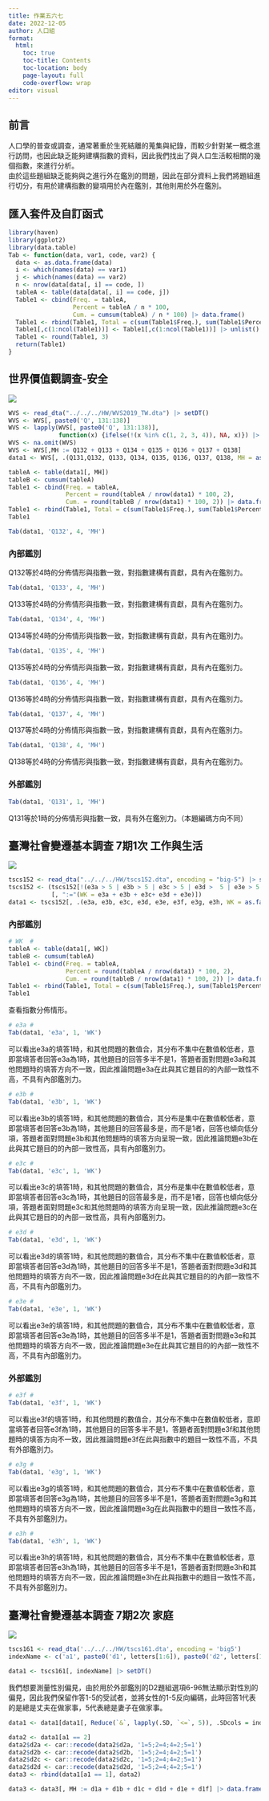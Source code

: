 ```yaml
---
title: 作業五六七
date: 2022-12-05
author: 人口組
format: 
  html: 
    toc: true
    toc-title: Contents
    toc-location: body
    page-layout: full
    code-overflow: wrap
editor: visual
---
```


## 前言

人口學的普查或調查，通常著重於生死結離的蒐集與紀錄，而較少針對某一概念進行訪問，也因此缺乏能夠建構指數的資料，因此我們找出了與人口生活較相關的幾個指數，來進行分析。\
由於這些題組缺乏能夠與之進行外在鑑別的問題，因此在部分資料上我們將題組進行切分，有用於建構指數的變項用於內在鑑別，其他則用於外在鑑別。\

## 匯入套件及自訂函式

```r
library(haven)
library(ggplot2)
library(data.table)
Tab <- function(data, var1, code, var2) {
  data <- as.data.frame(data)
  i <- which(names(data) == var1)
  j <- which(names(data) == var2)
  n <- nrow(data[data[, i] == code, ])
  tableA <- table(data[data[, i] == code, j])
  Table1 <- cbind(Freq. = tableA,
                  Percent = tableA / n * 100,
                  Cum. = cumsum(tableA) / n * 100) |> data.frame()
  Table1 <- rbind(Table1, Total = c(sum(Table1$Freq.), sum(Table1$Percent), ''))
  Table1[,c(1:ncol(Table1))] <- Table1[,c(1:ncol(Table1))] |> unlist() |> as.numeric()
  Table1 <- round(Table1, 3)
  return(Table1)
}
```

## 世界價值觀調查-安全

![](images/index1.png)

```r
WVS <- read_dta("../../../HW/WVS2019_TW.dta") |> setDT()
WVS <- WVS[, paste0('Q', 131:138)]
WVS <- lapply(WVS[, paste0('Q', 131:138)],
              function(x) {ifelse(!(x %in% c(1, 2, 3, 4)), NA, x)}) |> setDT()
WVS <- na.omit(WVS)
WVS <- WVS[,MH := Q132 + Q133 + Q134 + Q135 + Q136 + Q137 + Q138]
data1 <- WVS[, .(Q131,Q132, Q133, Q134, Q135, Q136, Q137, Q138, MH = as.factor(MH))]

tableA <- table(data1[, MH])
tableB <- cumsum(tableA)
Table1 <- cbind(Freq. = tableA,
                Percent = round(tableA / nrow(data1) * 100, 2),
                Cum. = round(tableB / nrow(data1) * 100, 2)) |> data.frame()
Table1 <- rbind(Table1, Total = c(sum(Table1$Freq.), sum(Table1$Percent), ''))
Table1

Tab(data1, 'Q132', 4, 'MH')
```

### 內部鑑別

Q132等於4時的分佈情形與指數一致，對指數建構有貢獻，具有內在鑑別力。

```r
Tab(data1, 'Q133', 4, 'MH')
```

Q133等於4時的分佈情形與指數一致，對指數建構有貢獻，具有內在鑑別力。

```r
Tab(data1, 'Q134', 4, 'MH')
```

Q134等於4時的分佈情形與指數一致，對指數建構有貢獻，具有內在鑑別力。

```r
Tab(data1, 'Q135', 4, 'MH')
```

Q135等於4時的分佈情形與指數一致，對指數建構有貢獻，具有內在鑑別力。

```r
Tab(data1, 'Q136', 4, 'MH')
```

Q136等於4時的分佈情形與指數一致，對指數建構有貢獻，具有內在鑑別力。

```r
Tab(data1, 'Q137', 4, 'MH')
```

Q137等於4時的分佈情形與指數一致，對指數建構有貢獻，具有內在鑑別力。

```r
Tab(data1, 'Q138', 4, 'MH')
```

Q138等於4時的分佈情形與指數一致，對指數建構有貢獻，具有內在鑑別力。

### 外部鑑別

```r
Tab(data1, 'Q131', 1, 'MH')
```

Q131等於1時的分佈情形與指數一致，具有外在鑑別力。（本題編碼方向不同）

## 臺灣社會變遷基本調查 7期1次 工作與生活

![](images/index2.png)

```r
tscs152 <- read_dta("../../../HW/tscs152.dta", encoding = "big-5") |> setDT()
tscs152 <- (tscs152[!(e3a > 5 | e3b > 5 | e3c > 5 | e3d >  5 | e3e > 5 | e3f > 5 | e3g > 5 | e3h > 5), ]
            [, ":="(WK = e3a + e3b + e3c+ e3d + e3e)])
data1 <- tscs152[, .(e3a, e3b, e3c, e3d, e3e, e3f, e3g, e3h, WK = as.factor(WK))]
```

### 內部鑑別

```r
# WK  #
tableA <- table(data1[, WK])
tableB <- cumsum(tableA)
Table1 <- cbind(Freq. = tableA,
                Percent = round(tableA / nrow(data1) * 100, 2),
                Cum. = round(tableB / nrow(data1) * 100, 2)) |> data.frame()
Table1 <- rbind(Table1, Total = c(sum(Table1$Freq.), sum(Table1$Percent), ''))
Table1
```

查看指數分佈情形。

```r
# e3a #
Tab(data1, 'e3a', 1, 'WK')
```

可以看出e3a的填答1時，和其他問題的數值合，其分布不集中在數值較低者，意即當填答者回答e3a為1時，其他題目的回答多半不是1，答題者面對問題e3a和其他問題時的填答方向不一致，因此推論問題e3a在此與其它題目的的內部一致性不高，不具有內部鑑別力。

```r
# e3b #
Tab(data1, 'e3b', 1, 'WK')
```

可以看出e3b的填答1時，和其他問題的數值合，其分布是集中在數值較低者，意即當填答者回答e3b為1時，其他題目的回答最多是，而不是1者，回答也傾向低分項，答題者面對問題e3b和其他問題時的填答方向呈現一致，因此推論問題e3b在此與其它題目的的內部一致性高，具有內部鑑別力。

```r
# e3c #
Tab(data1, 'e3c', 1, 'WK')
```

可以看出e3c的填答1時，和其他問題的數值合，其分布是集中在數值較低者，意即當填答者回答e3c為1時，其他題目的回答最多是，而不是1者，回答也傾向低分項，答題者面對問題e3c和其他問題時的填答方向呈現一致，因此推論問題e3c在此與其它題目的的內部一致性高，具有內部鑑別力。

```r
# e3d #
Tab(data1, 'e3d', 1, 'WK')
```

可以看出e3d的填答1時，和其他問題的數值合，其分布不集中在數值較低者，意即當填答者回答e3d為1時，其他題目的回答多半不是1，答題者面對問題e3d和其他問題時的填答方向不一致，因此推論問題e3d在此與其它題目的的內部一致性不高，不具有內部鑑別力。

```r
# e3e #
Tab(data1, 'e3e', 1, 'WK')
```

可以看出e3e的填答1時，和其他問題的數值合，其分布不集中在數值較低者，意即當填答者回答e3e為1時，其他題目的回答多半不是1，答題者面對問題e3e和其他問題時的填答方向不一致，因此推論問題e3e在此與其它題目的的內部一致性不高，不具有內部鑑別力。

### 外部鑑別

```r
# e3f #
Tab(data1, 'e3f', 1, 'WK')
```

可以看出e3f的填答1時，和其他問題的數值合，其分布不集中在數值較低者，意即當填答者回答e3f為1時，其他題目的回答多半不是1，答題者面對問題e3f和其他問題時的填答方向不一致，因此推論問題e3f在此與指數中的題目一致性不高，不具有外部鑑別力。

```r
# e3g #
Tab(data1, 'e3g', 1, 'WK')
```

可以看出e3g的填答1時，和其他問題的數值合，其分布不集中在數值較低者，意即當填答者回答e3g為1時，其他題目的回答多半不是1，答題者面對問題e3g和其他問題時的填答方向不一致，因此推論問題e3g在此與指數中的題目一致性不高，不具有外部鑑別力。

```r
# e3h #
Tab(data1, 'e3h', 1, 'WK')
```

可以看出e3h的填答1時，和其他問題的數值合，其分布不集中在數值較低者，意即當填答者回答e3h為1時，其他題目的回答多半不是1，答題者面對問題e3h和其他問題時的填答方向不一致，因此推論問題e3h在此與指數中的題目一致性不高，不具有外部鑑別力。

## 臺灣社會變遷基本調查 7期2次 家庭

![](images/index3.png)

```r
tscs161 <- read_dta('../../../HW/tscs161.dta', encoding = 'big5')
indexName <- c('a1', paste0('d1', letters[1:6]), paste0('d2', letters[1:4]))

data1 <- tscs161[, indexName] |> setDT()

```

我們想要測量性別偏見，由於用於外部鑑別的D2題組選項6-96無法顯示對性別的偏見，因此我們保留作答1-5的受試者，並將女性的1-5反向編碼，此時回答1代表的是總是丈夫在做家事，5代表總是妻子在做家事。

```r
data1 <- data1[data1[, Reduce(`&`, lapply(.SD, `<=`, 5)), .SDcols = indexName], ..indexName]

data2 <- data1[a1 == 2]
data2$d2a <- car::recode(data2$d2a, '1=5;2=4;4=2;5=1')
data2$d2b <- car::recode(data2$d2b, '1=5;2=4;4=2;5=1')
data2$d2c <- car::recode(data2$d2c, '1=5;2=4;4=2;5=1')
data2$d2d <- car::recode(data2$d2d, '1=5;2=4;4=2;5=1')
data3 <- rbind(data1[a1 == 1], data2)

data3 <- data3[, MH := d1a + d1b + d1c + d1d + d1e + d1f] |> data.frame()
```
